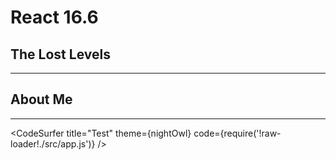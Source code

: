 
<Head>
  <title>React 16.6: The Lost Levels</title>
</Head>


# React 16.6

## The Lost Levels

---

## About Me

---

<CodeSurfer
  title="Test"
  theme={nightOwl}
  code={require('!raw-loader!./src/app.js')}
/>
